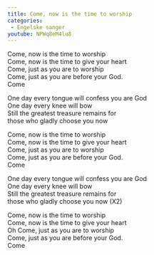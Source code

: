 ```yaml
---
title: Come, now is the time to worship
categories:
 - Engelske sanger
youtube: NPWq8eM4lu8
---
```


Come, now is the time to worship  
Come, now is the time to give your heart  
Come, just as you are to worship  
Come, just as you are before your God.  
Come

One day every tongue will confess you are God  
One day every knee will bow  
Still the greatest treasure remains for  
those  who gladly choose you now

Come, now is the time to worship  
Come, now is the time to give your heart  
Come, just as you are to worship  
Come, just as you are before your God.  
Come

One day every tongue will confess you are God  
One day every knee will bow  
Still the greatest treasure remains for  
those  who gladly choose you now
(X2)

Come, now is the time to worship  
Come, now is the time to give your heart  
Oh Come, just as you are to worship  
Come, just as you are before your God.  
Come
